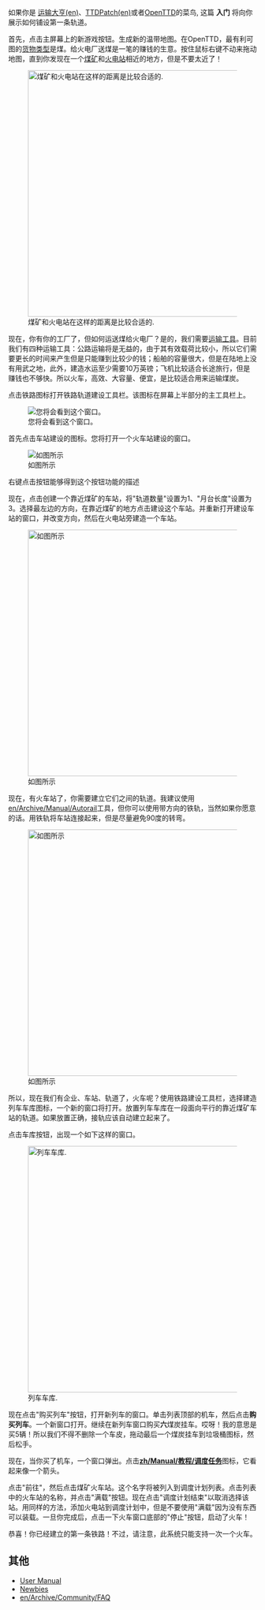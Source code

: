 {{zh/Manual/Tutorial/教程}}

如果你是 [[en/Archive/OpenTTD/Transport Tycoon Deluxe|运输大亨(en)]]、[[en/Archive/OpenTTD/TTDPatch|TTDPatch(en)]]或者[[zh/Manual/Main Page|OpenTTD]]的菜鸟, 这篇 '''入门''' 将向你展示如何铺设第一条轨道。

首先，点击主屏幕上的新游戏按钮。生成新的温带地图。在OpenTTD，最有利可图的[[en/Manual/Cargo|货物类型]]是煤。给火电厂送煤是一笔的赚钱的生意。按住鼠标右键不动来拖动地图，直到你发现在一个[[en/Manual/Base Set/Industries/Coal Mine|煤矿]]和[[en/Manual/Base Set/Industries/Power Station|火电站]]相近的地方，但是不要太近了！

[[File:en/Manual/Tutorial/Tutorial1.png|thumb|500px|center|煤矿和火电站在这样的距离是比较合适的.]]

现在，你有你的工厂了，但如何运送煤给火电厂？是的，我们需要[[en/Manual/Vehicles|运输工具]]。目前我们有四种运输工具：公路运输将是无益的，由于其有效载荷比较小，所以它们需要更长的时间来产生但是只能赚到比较少的钱；船舶的容量很大，但是在陆地上没有用武之地，此外，建造水运至少需要10万英镑；飞机比较适合长途旅行，但是赚钱也不够快。所以火车，高效、大容量、便宜，是比较适合用来运输煤炭。

点击铁路图标打开铁路轨道建设工具栏。该图标在屏幕上半部分的主工具栏上。

[[File:zh/Manual/Railroad Construction.png|center|您将会看到这个窗口。]]

首先点击车站建设的图标。您将打开一个火车站建设的窗口。

[[File:zh/Manual/Stationgui.png|center|frame|如图所示]]

右键点击按钮能够得到这个按钮功能的描述

现在，点击创建一个靠近煤矿的车站，将"轨道数量"设置为1、"月台长度"设置为3。选择最左边的方向，在靠近煤矿的地方点击建设这个车站。并重新打开建设车站的窗口，并改变方向，然后在火电站旁建造一个车站。

[[File:en/Manual/Tutorial/Tutorial2.png|thumb|500px|center|如图所示]]

现在，有火车站了，你需要建立它们之间的轨道。我建议使用[[en/Archive/Manual/Autorail]]工具，但你可以使用带方向的铁轨，当然如果你愿意的话。用铁轨将车站连接起来，但是尽量避免90度的转弯。

[[File:en/Manual/Tutorial/Tutorial3.png|thumb|500px|center|如图所示]]

所以，现在我们有企业、车站、轨道了，火车呢？使用铁路建设工具栏，选择建造列车车库图标，一个新的窗口将打开。放置列车车库在一段面向平行的靠近煤矿车站的轨道。如果放置正确，接轨应该自动建立起来了。

点击车库按钮，出现一个如下这样的窗口。

[[File:en/Manual/Tutorial/Tutorial4.png|thumb|500px|center|列车车库.]]

现在点击"购买列车"按钮，打开新列车的窗口。单击列表顶部的机车，然后点击'''购买列车'''。一个新窗口打开。继续在新列车窗口购买'''六'''煤炭挂车。哎呀！我的意思是买5辆！所以我们不得不删除一个车皮，拖动最后一个煤炭挂车到垃圾桶图标，然后松手。

现在，当你买了机车，一个窗口弹出。点击'''[[zh/Manual/教程/调度任务]]'''图标，它看起来像一个箭头。

点击"前往"，然后点击煤矿火车站。这个名字将被列入到调度计划列表。点击列表中的火车站的名称，并点击"满载"按钮。现在点击"调度计划结束"以取消选择该站。用同样的方法，添加火电站到调度计划中，但是不要使用"满载"因为没有东西可以装载。一旦你完成后，点击一下火车窗口底部的"停止"按钮，启动了火车！

恭喜！你已经建立的第一条铁路！不过，请注意，此系统只能支持一次一个火车。

==其他==
*[[en/Manual/Main Page|User Manual]]
*[[en/Manual/Tutorial/Main Page|Newbies]]
*[[en/Archive/Community/FAQ]]